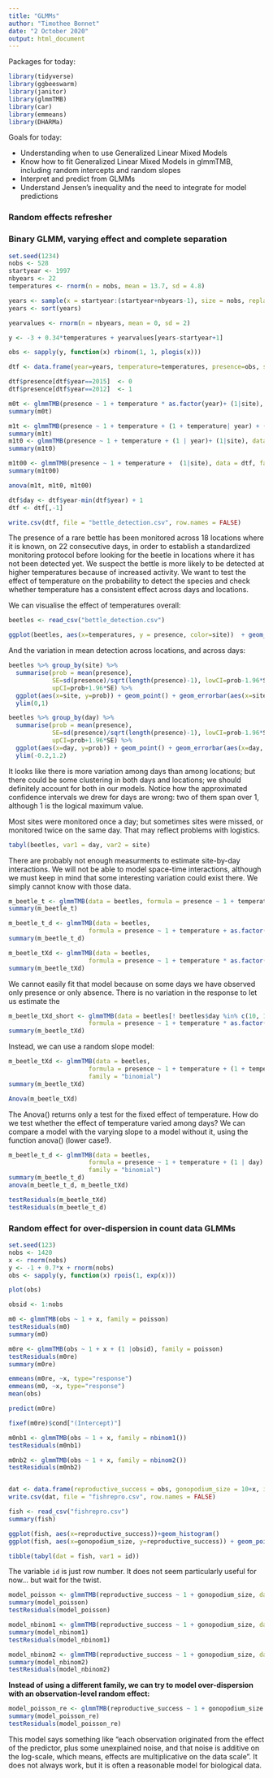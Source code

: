 ```yaml
---
title: "GLMMs"
author: "Timothee Bonnet"
date: "2 October 2020"
output: html_document
---
```


Packages for today:
```r
library(tidyverse)
library(ggbeeswarm)
library(janitor)
library(glmmTMB)
library(car)
library(emmeans)
library(DHARMa)
```


Goals for today:

* Understanding when to use Generalized Linear Mixed Models
* Know how to fit Generalized Linear Mixed Models in glmmTMB, including random intercepts and random slopes
* Interpret and predict from GLMMs
* Understand Jensen's inequality and the need to integrate for model predictions


### Random effects refresher


### Binary GLMM, varying effect and complete separation

```r
set.seed(1234)
nobs <- 528
startyear <- 1997
nbyears <- 22
temperatures <- rnorm(n = nobs, mean = 13.7, sd = 4.8)

years <- sample(x = startyear:(startyear+nbyears-1), size = nobs, replace = TRUE)
years <- sort(years)

yearvalues <- rnorm(n = nbyears, mean = 0, sd = 2)

y <- -3 + 0.34*temperatures + yearvalues[years-startyear+1]

obs <- sapply(y, function(x) rbinom(1, 1, plogis(x)))

dtf <- data.frame(year=years, temperature=temperatures, presence=obs, site=rep(LETTERS[1:24], times=nbyears))

dtf$presence[dtf$year==2015]  <- 0
dtf$presence[dtf$year==2012]  <- 1

m0t <- glmmTMB(presence ~ 1 + temperature * as.factor(year)+ (1|site), data = dtf, family = "binomial")
summary(m0t)

m1t <- glmmTMB(presence ~ 1 + temperature + (1 + temperature| year) + (1|site), data = dtf, family = "binomial")
summary(m1t)
m1t0 <- glmmTMB(presence ~ 1 + temperature + (1 | year)+ (1|site), data = dtf, family = "binomial")
summary(m1t0)

m1t00 <- glmmTMB(presence ~ 1 + temperature +  (1|site), data = dtf, family = "binomial")
summary(m1t00)

anova(m1t, m1t0, m1t00)

dtf$day <- dtf$year-min(dtf$year) + 1
dtf <- dtf[,-1]

write.csv(dtf, file = "bettle_detection.csv", row.names = FALSE)
```

The presence of a rare bettle has been monitored across 18 locations where it is known, on 22 consecutive days, in order to establish a standardized monitoring protocol before looking for the beetle in locations where it has not been detected yet. We suspect the bettle is more likely to be detected at higher temperatures because of increased activity. We want to test the effect of temperature on the probability to detect the species and check whether temperature has a consistent effect across days and locations.

We can visualise the effect of temperatures overall:
```r
beetles <- read_csv("bettle_detection.csv")

ggplot(beetles, aes(x=temperatures, y = presence, color=site))  + geom_beeswarm(groupOnX = FALSE)
```

And the variation in mean detection across locations, and across days:
```r
beetles %>% group_by(site) %>%
  summarise(prob = mean(presence), 
            SE=sd(presence)/sqrt(length(presence)-1), lowCI=prob-1.96*SE,
            upCI=prob+1.96*SE) %>%
  ggplot(aes(x=site, y=prob)) + geom_point() + geom_errorbar(aes(x=site, ymin=lowCI, ymax=upCI)) + 
  ylim(0,1)

beetles %>% group_by(day) %>%
  summarise(prob = mean(presence), 
            SE=sd(presence)/sqrt(length(presence)-1), lowCI=prob-1.96*SE,
            upCI=prob+1.96*SE) %>%
  ggplot(aes(x=day, y=prob)) + geom_point() + geom_errorbar(aes(x=day, ymin=lowCI, ymax=upCI)) + 
  ylim(-0.2,1.2)

```

It looks like there is more variation among days than among locations; but there could be some clustering in both days and locations; we should definitely account for both in our models. Notice how the approximated confidence intervals we drew for days are wrong: two of them span over 1, although 1 is the logical maximum value.


Most sites were monitored once a day; but sometimes sites were missed, or monitored twice on the same day. That may reflect problems with logistics.
```r
tabyl(beetles, var1 = day, var2 = site)
```
There are probably not enough measurments to estimate site-by-day interactions. We will not be able to model space-time interactions, although we must keep in mind that some interesting variation could exist there. We simply cannot know with those data.


```r
m_beetle_t <- glmmTMB(data = beetles, formula = presence ~ 1 + temperatures, family = "binomial")
summary(m_beetle_t)
```


```r
m_beetle_t_d <- glmmTMB(data = beetles,
                      formula = presence ~ 1 + temperature + as.factor(day), family = "binomial")
summary(m_beetle_t_d)
```

```r
m_beetle_tXd <- glmmTMB(data = beetles,
                      formula = presence ~ 1 + temperature * as.factor(day), family = "binomial")
summary(m_beetle_tXd)
```

We cannot easily fit that model because on some days we have observed only presence or only absence. There is no variation in the response to let us estimate the 

```r
m_beetle_tXd_short <- glmmTMB(data = beetles[! beetles$day %in% c(10, 11, 13, 16, 19),],
                      formula = presence ~ 1 + temperature * as.factor(day), family = "binomial")
summary(m_beetle_tXd)
```

Instead, we can use a random slope model:
```r
m_beetle_tXd <- glmmTMB(data = beetles,
                      formula = presence ~ 1 + temperature + (1 + temperature | day) + (1|site), 
                      family = "binomial")
summary(m_beetle_tXd)

Anova(m_beetle_tXd)
```

The Anova() returns only a test for the fixed effect of temperature. How do we test whether the effect of temperature varied among days? 
We can compare a model with the varying slope to a model without it, using the function anova() (lower case!).

```r
m_beetle_t_d <- glmmTMB(data = beetles,
                      formula = presence ~ 1 + temperature + (1 | day) + (1|site), 
                      family = "binomial")
summary(m_beetle_t_d)
anova(m_beetle_t_d, m_beetle_tXd)
```

```r
testResiduals(m_beetle_tXd)
testResiduals(m_beetle_t_d)
```





### Random effect for over-dispersion in count data GLMMs


```r
set.seed(123)
nobs <- 1420
x <- rnorm(nobs)
y <- -1 + 0.7*x + rnorm(nobs)
obs <- sapply(y, function(x) rpois(1, exp(x)))

plot(obs)

obsid <- 1:nobs

m0 <- glmmTMB(obs ~ 1 + x, family = poisson)
testResiduals(m0)
summary(m0)

m0re <- glmmTMB(obs ~ 1 + x + (1 |obsid), family = poisson)
testResiduals(m0re)
summary(m0re)

emmeans(m0re, ~x, type="response")
emmeans(m0, ~x, type="response")
mean(obs)

predict(m0re)

fixef(m0re)$cond["(Intercept)"]

m0nb1 <- glmmTMB(obs ~ 1 + x, family = nbinom1())
testResiduals(m0nb1)

m0nb2 <- glmmTMB(obs ~ 1 + x, family = nbinom2())
testResiduals(m0nb2)


dat <- data.frame(reproductive_success = obs, gonopodium_size = 10+x, id = obsid)
write.csv(dat, file = "fishrepro.csv", row.names = FALSE)
```



```r
fish <- read_csv("fishrepro.csv")
summary(fish)

ggplot(fish, aes(x=reproductive_success))+geom_histogram()
ggplot(fish, aes(x=gonopodium_size, y=reproductive_success)) + geom_point()

tibble(tabyl(dat = fish, var1 = id))
```

The variable ```id``` is just row number. It does not seem particularly useful for now... but wait for the twist.


```r
model_poisson <- glmmTMB(reproductive_success ~ 1 + gonopodium_size, data = fish, family = poisson)
summary(model_poisson)
testResiduals(model_poisson)
```

```r
model_nbinom1 <- glmmTMB(reproductive_success ~ 1 + gonopodium_size, data = fish, family = nbinom1())
summary(model_nbinom1)
testResiduals(model_nbinom1)
```

```r
model_nbinom2 <- glmmTMB(reproductive_success ~ 1 + gonopodium_size, data = fish, family = nbinom2())
summary(model_nbinom2)
testResiduals(model_nbinom2)
```


**Instead of using a different family, we can try to model over-dispersion with an observation-level random effect:**

```r
model_poisson_re <- glmmTMB(reproductive_success ~ 1 + gonopodium_size + (1|id), data = fish, family = poisson)
summary(model_poisson_re)
testResiduals(model_poisson_re)
```

This model says something like "each observation originated from the effect of the predictor, plus some unexplained noise, and that noise is additive on the log-scale, which means, effects are multiplicative on the data scale". It does not always work, but it is often a reasonable model for biological data.

